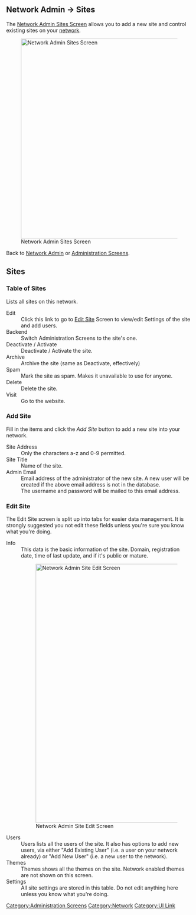 {{Languages|
{{en|Network Admin Sites Screen}}
{{ja|ネットワーク管理/サイト管理画面}}
}}

== Network Admin &rarr; Sites ==

The [[Network Admin Sites Screen]] allows you to add a new site and control existing sites on your [[Glossary#Network|network]].

[[Image:superadmin-sites.png|540px|left|Network Admin Sites Screen]]


Back to [[Network Admin]] or [[Administration Screens]].


== Sites ==

=== Table of Sites ===

Lists all sites on this network.

; Edit
: Click this link to go to [[#Edit Site|Edit Site]] Screen to view/edit Settings of the site and add users.
; Backend
: Switch Administration Screens to the site's one.
; Deactivate / Activate
: Deactivate / Activate the site.
; Archive
: Archive the site (same as Deactivate, effectively)
; Spam
: Mark the site as spam.  Makes it unavailable to use for anyone.
; Delete
: Delete the site.
; Visit
: Go to the website.

=== Add Site ===

Fill in the items and click the ''Add Site'' button to add a new site into your network.

; Site Address
: Only the characters a-z and 0-9 permitted.
; Site Title
: Name of the site.
; Admin Email 	
: Email address of the administrator of the new site. A new user will be created if the above email address is not in the database.
: The username and password will be mailed to this email address.

=== Edit Site ===
The Edit Site screen is split up into tabs for easier data management.  It is strongly suggested you not edit these fields unless you're sure you know what you're doing.

;Info
:This data is the basic information of the site.  Domain, registration date, time of last update, and if it's public or mature.
:[[Image:superadmin-sites-edit.png|700px|Network Admin Site Edit Screen]]
;Users
:Users lists all the users of the site.  It also has options to add new users, via either "Add Existing User" (i.e. a user on your network already) or "Add New User" (i.e. a new user to the network).
;Themes
:Themes shows all the themes on the site.  Network enabled themes are not shown on this screen.
;Settings
:All site settings are stored in this table.  Do not edit anything here unless you know what you're doing.

{{Stub}}
{{Administration Screens Footer}}

[[Category:Administration Screens]]
[[Category:Network]]
[[Category:UI Link]]
